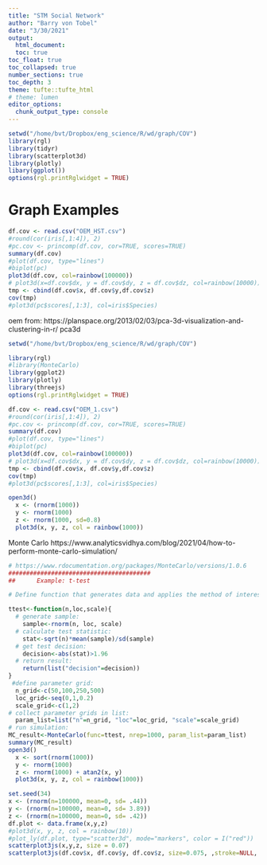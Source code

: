 ```yaml
---
title: "STM Social Network"
author: "Barry von Tobel"
date: "3/30/2021"
output: 
  html_document:
  toc: true
toc_float: true
toc_collapsed: true
number_sections: true
toc_depth: 3
theme: tufte::tufte_html
# theme: lumen
editor_options: 
  chunk_output_type: console
---
```


```r
setwd("/home/bvt/Dropbox/eng_science/R/wd/graph/COV")
library(rgl)
library(tidyr)
library(scatterplot3d)
library(plotly)
libary(ggplot())
options(rgl.printRglwidget = TRUE)
```

# Graph Examples

```r


df.cov <- read.csv("OEM_HST.csv")
#round(cor(iris[,1:4]), 2)
#pc.cov <- princomp(df.cov, cor=TRUE, scores=TRUE)
summary(df.cov)
#plot(df.cov, type="lines")
#biplot(pc)
plot3d(df.cov, col=rainbow(100000))
# plot3d(x=df.cov$dx, y = df.cov$dy, z = df.cov$dz, col=rainbow(10000))
tmp <- cbind(df.cov$x, df.cov$y,df.cov$z)
cov(tmp)
#plot3d(pc$scores[,1:3], col=iris$Species)

```
oem
from: https://planspace.org/2013/02/03/pca-3d-visualization-and-clustering-in-r/
pca3d

```r
setwd("/home/bvt/Dropbox/eng_science/R/wd/graph/COV")

library(rgl)
#library(MonteCarlo)
library(ggplot2)
library(plotly)
library(threejs)
options(rgl.printRglwidget = TRUE)

df.cov <- read.csv("OEM_1.csv")
#round(cor(iris[,1:4]), 2)
#pc.cov <- princomp(df.cov, cor=TRUE, scores=TRUE)
summary(df.cov)
#plot(df.cov, type="lines")
#biplot(pc)
plot3d(df.cov, col=rainbow(100000))
# plot3d(x=df.cov$dx, y = df.cov$dy, z = df.cov$dz, col=rainbow(10000))
tmp <- cbind(df.cov$x, df.cov$y,df.cov$z)
cov(tmp)
#plot3d(pc$scores[,1:3], col=iris$Species)

open3d()
  x <- (rnorm(1000))
  y <- rnorm(1000)
  z <- rnorm(1000, sd=0.8)
  plot3d(x, y, z, col = rainbow(1000))
```

Monte Carlo
https://www.analyticsvidhya.com/blog/2021/04/how-to-perform-monte-carlo-simulation/
```r
# https://www.rdocumentation.org/packages/MonteCarlo/versions/1.0.6
########################################
##      Example: t-test

# Define function that generates data and applies the method of interest

ttest<-function(n,loc,scale){
  # generate sample:
    sample<-rnorm(n, loc, scale)
  # calculate test statistic:
    stat<-sqrt(n)*mean(sample)/sd(sample)
  # get test decision:
    decision<-abs(stat)>1.96
  # return result:
    return(list("decision"=decision))
}
 #define parameter grid:
  n_grid<-c(50,100,250,500)
  loc_grid<-seq(0,1,0.2)
  scale_grid<-c(1,2)
# collect parameter grids in list:
  param_list=list("n"=n_grid, "loc"=loc_grid, "scale"=scale_grid)
# run simulation:
MC_result<-MonteCarlo(func=ttest, nrep=1000, param_list=param_list)
summary(MC_result)
open3d()
  x <- sort(rnorm(1000))
  y <- rnorm(1000)
  z <- rnorm(1000) + atan2(x, y)
  plot3d(x, y, z, col = rainbow(1000))
```


```r
set.seed(34)
x <- (rnorm(n=100000, mean=0, sd= .44))
y <- (rnorm(n=100000, mean=0, sd= 3.89))
z <- (rnorm(n=100000, mean=0, sd= .42))
df.plot <- data.frame(x,y,z)
#plot3d(x, y, z, col = rainbow(10))
#plot_ly(df.plot, type="scatter3d", mode="markers", color = I("red"))
scatterplot3js(x,y,z, size = 0.07)
scatterplot3js(df.cov$x, df.cov$y, df.cov$z, size=0.075, ,stroke=NULL, color="red")
```

#